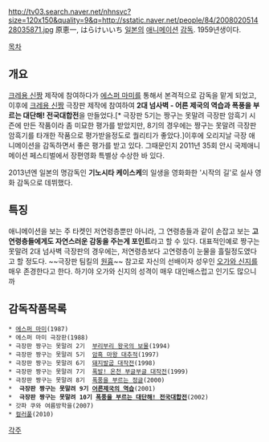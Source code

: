 http://tv03.search.naver.net/nhnsvc?size=120x150&quality=9&q=http://sstatic.naver.net/people/84/200802051428035871.jpg
原恵一, はらけいいち 
[[일본]]의 [[애니메이션]] [[감독]]. 1959년생이다.

[[목차]]
== 개요 ==
[[크레용 신짱]] 제작에 참여하다가  [[에스퍼 마미]]를 통해서 본격적으로 감독을 맡게 되었고, 이후에 [[크레용 신짱]] 극장판 제작에 참여하여  '''2대 넘사벽 - 어른 제국의 역습과 폭풍을 부르는 대단해! 전국대합전'''을 만들었다.[* 극장판 5기는 짱구는 못말려 극장판 암흑기 시즌에 만든 작품이라 좀 미묘한 평가를 받았지만, 8기의 경우에는 짱구는 못말려 극장판 암흑기를 타개한 작품으로 평가받을정도로 퀄리티가 좋았다.]이후에 오리지날 극장 애니메이션을 감독하면서 좋은 평가를 받고 있다. 그때문인지 2011년 35회 안시 국제애니메이션 페스티벌에서 장편영화 특별상 수상한 바 있다.

2013년엔 일본의 명감독인 '''기노시타 케이스케'''의 일생을 영화화한 '시작의 길'로 실사 영화 감독으로 데뷔했다.
== 특징 ==
애니메이션을 보는 주 타켓인 저연령층뿐만 아니라, 그 연령층들과 같이 손잡고 보는  '''고연령층들에게도 자연스러운 감동을 주는게 포인트'''라고 할 수 있다. 대표적인예로 짱구는 못말려 2대 넘사벽 극장판의 경우에는, 저연령층보다 고연령층이 눈물을 흘릴정도였다고 할 정도다. ~~극장판 팀킬의 [[원흉]]~~
참고로 자신의 선배이자 성우인 [[오가와 신지]]를 매우 존경한다고 한다. 하기야 오가와 신지의 성격이 매우 대인배스럽고 인기도 많으니까

== 감독작품목록 ==
 * [[에스퍼 마미]](1987)
 * 에스퍼 마미 극장판(1988)
 * 극장판 짱구는 못말려 2기  [[부리부리 왕국의 보물]](1994)
 * 극장판 짱구는 못말려 5기  [[암흑 마왕 대추적]](1997)
 * 극장판 짱구는 못말려 6기  [[돼지발굽 대작전]](1998)
 * 극장판 짱구는 못말려 7기  [[폭발! 온천 부글부글 대작전]](1999)
 * 극장판 짱구는 못말려 8기  [[폭풍을 부르는 정글]](2000)
 *  '''극장판 짱구는 못말려 9기  [[어른제국의 역습]]'''(2001)
 *  '''극장판 짱구는 못말려 10기  [[폭풍을 부르는 대단해! 전국대합전]]'''(2002)
 * 갓파 쿠와 여름방학을(2007)
 * [[컬러풀]](2010) 

[[각주]]
